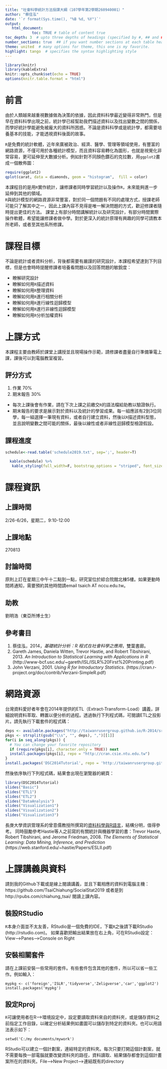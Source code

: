 ```yaml
---
title: "社會科學統計方法授課大綱（107學年第2學期260940001）"
author: "蔡佳泓"
date: '`r format(Sys.time(), "%B %d, %Y")`'
output: 
   html_document:
            toc: TRUE # table of content true
toc_depth: 3  # upto three depths of headings (specified by #, ## and ###)
number_sections: true  ## if you want number sections at each table header
theme: united  # many options for theme, this one is my favorite.
highlight: tango  # specifies the syntax highlighting style
---
```


```r
library(knitr)
library(kableExtra)
knitr::opts_chunk$set(echo = TRUE)
options(knitr.table.format = "html")
```

# 前言
由於人類越來越重視數據做為決策的依據，因此資料科學最近變得非常熱門，但是早在資料科學出現之前，統計學已經幫助我們描述資料以及找出變數之間的關係，而學好統計學能避免被龐大的資料所困惑。不論是資料科學或是統計學，都需要培養基本的技能，才能透視資料後面的故事。
 
`R`是免費的統計軟體，近年來廣被政治、經濟、醫學、管理等領域使用，有豐富的網路資源，不僅可用於各種統計模型，而且資料容易轉化為圖形，也就是視覺化非常容易，更可延伸至大數據分析。例如針對不同顏色鑽石的克拉數，用`ggplot2`畫成一個散佈圖：

```r
require(ggplot2)
qplot(carat, data = diamonds, geom = "histogram",  fill = color)
```

本課程目的是用`R`實作統計，讓修課者同時學習統計以及操作`R`，未來能夠進一步延伸到其他的領域。  
`R`與統計模型的網路資源非常豐富，對於同一個問題有不同的處理方式，授課老師可能只了解其中之一，因此上課內容不見得是唯一解決問題的方式，歡迎修課者隨時提出更佳的方法。
課堂上有部分時間講解統計以及研究設計，有部分時間實際操作軟體，希望能讓修課者做中學。對於更深入的統計原理有興趣的同學可請教本所老師，或者至其他系所修課。  

# 課程目標  
不論是統計或者資料分析，背後都需要有嚴謹的研究設計，本課程希望達到下列目標，但是也會時時提醒修課者培養看問題以及回答問題的敏銳度：  

 - 瞭解研究設計
 - 瞭解如何用`R`描述資料  
 - 瞭解如何用`R`整理資料    
 - 暸解如何用`R`進行相關分析  
 - 瞭解如何用`R`進行線性迴歸模型  
 - 瞭解如何用`R`進行非線性迴歸模型  
 - 瞭解如何用`R`分析加權資料

# 上課方式  
本課程主要由教師於課堂上講授並且現場操作示範，請修課者盡量自行準備筆電上課，課後可以到電腦教室複習。

## 評分方式

1. 作業 70%
2. 期末報告 30% 

 - 每次上課後會有作業，請在下次上課之前繳交`R`的語法檔給助教以驗證執行。  
 - 期末報告的要求是展示對於資料以及統計的學習成果。每一組應該有2到3位同學，每一組選擇一筆現有資料，或者自行建立資料，然後以`R`描述資料型態，並且說明變數之間可能的關係，最後以線性或者非線性迴歸模型檢證假設。

## 課程進度
```r
schedule<-read.table('schedule2019.txt', sep=';', header=T)
```

```r
  kable(schedule) %>%
   kable_styling(full_width=F, bootstrap_options = "striped", font_size=14) 
```
# 課程資訊

## 上課時間
2/26-6/26，星期二，9:10-12:00

## 上課地點
270813

## 討論時間
原則上訂在星期三中午十二點到一點，研究室位於綜合院館北棟5樓。如果更動時間將通知，需要預約其他時間請email tsaich AT nccu.edu.tw。  

## 助教
劉明浩（東亞所博士生）

## 參考書目
1. 蔡佳泓，2014，*基礎統計分析：R 程式在社會科學之應用*，雙葉書廊。
2. Gareth James, Daniela Witten, Trevor Hastie, and Robert Tibshirani, 2013. *An Introduction to Statistical Learning with Applications in R* (http://www-bcf.usc.edu/~gareth/ISL/ISLR%20First%20Printing.pdf)
3. John Verzani, 2001. *Using R for Introductory Statistics*. (https://cran.r-project.org/doc/contrib/Verzani-SimpleR.pdf)

# 網路資源
台灣資料愛好者年會在2014年提供的ETL（Extract-Transform-Load）講義，詳細說明資料萃取、轉置以便分析的過程。透過執行下列程式碼，可閱讀ETL之投影片。請先執行下載套件的程式碼：
```r
deps <- available.packages("http://taiwanrusergroup.github.io/R-2014/src/contrib")[1,"Imports"]
pkgs <- strsplit(gsub("\\s", "", deps), ",")[[1]]
for(i in seq_along(pkgs)) {
  # You can change your favorite repository
  if (require(pkgs[i], character.only = TRUE)) next
  install.packages(pkgs[i], repo = "http://cran.csie.ntu.edu.tw")
}
install.packages('DSC2014Tutorial', repo = 'http://taiwanrusergroup.github.io/R-2014', type = 'source')
```
然後依序執行下列程式碼，結果會出現在瀏覽器的網頁：
```r
library(DSC2014Tutorial)
slides("Basic")
slides("ETL1")
slides("ETL2")
slides("DataAnalysis")
slides("Visualization1")
slides("Visualization2")
slides("Visualization3")
```
長庚大學資訊管理系的曾意儒教授所撰寫的[資料科學與R語言](http://yijutseng.github.io/DataScienceRBook/index.html)，結構分明，值得參考。
同時鼓勵參考Hastie等人之前寫的有關統計與機器學習的書：Trevor Hastie, Robert Tibshirani, and Jerome Friedman, 2008. *The Elements of Statistical Learning: Data Mining, Inference, and Prediction* (https://web.stanford.edu/~hastie/Papers/ESLII.pdf)

# 上課講義與資料
請到我的Github下載或是線上閱讀講義，並且下載相應的資料到電腦主機：
https://github.com/TsaiChiahung/SocialStat2019
或者是到http://rpubs.com/chiahung_tsai/ 閱讀上課內容。

## 裝設RStudio
`R`本身介面並不太友善，RStudio是一個免費的IDE，下載`R`之後請下載RStudio (http://rstudio.com)。
如果喜歡把輸出結果放在右上角，可在RStudio設定：View-->Panes-->Console on Right

## 安裝相關套件
請在上課前安裝一些常用的套件。有些套件包含其他的套件，所以可以省一些工作。例如輸入：
```
mypkg <- c('foreign','ISLR','tidyverse','Zeligverse','car','ggplot2')
install.packages('mypkg')

```

## 設定Rproj
`R`可讓使用者在R-->環境設定中，設定要讀取資料來自的資料夾，或是儲存資料之前指定工作目錄，以確定分析結果例如畫圖可以儲存到特定的資料夾。也可以用語法表示如下：
```
setwd('C:/my documents/mywork')

```
RStudio可以建立一個計劃案，連結特定的資料夾。每次只要打開這個計劃案，就不需要每換一部電腦就要改變資料夾的路徑，資料讀取、結果儲存都會到這個計畫案所在的資料夾。File-->New Project-->連結既有的directory

